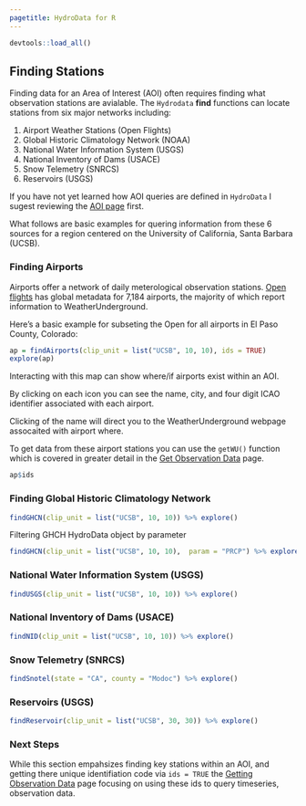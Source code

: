 ```yaml
---
pagetitle: HydroData for R
---
```


```r
devtools::load_all()
```

## Finding Stations 

Finding data for an Area of Interest (AOI) often requires finding what observation stations are avialable. The `Hydrodata` **find** functions can locate stations from six major networks including:

1.  Airport Weather Stations (Open Flights)
2.  Global Historic Climatology Network (NOAA)
3.  National Water Information System (USGS)
4.  National Inventory of Dams (USACE)
5.  Snow Telemetry (SNRCS)
6.  Reservoirs (USGS)

If you have not yet learned how AOI queries are defined in `HydroData` I sugest reviewing the [AOI page](aoi.html) first. 

What follows are basic examples for quering information from these 6 sources for a region centered on the University of California, Santa Barbara (UCSB).

### Finding Airports

Airports offer a network of daily meterological observation stations. [Open flights](   ) has global metadata for 7,184 airports, the majority of which report information to WeatherUnderground. 

Here's a basic example for subseting the Open for all airports in El Paso County, Colorado:

```r
ap = findAirports(clip_unit = list("UCSB", 10, 10), ids = TRUE)
explore(ap)

```
Interacting with this map can show where/if airports exist within an AOI. 

By clicking on each icon you can see the name, city, and four digit ICAO identifier associated with each airport. 

Clicking of the name will direct you to the WeatherUnderground webpage assocaited with airport where.

To get data from these airport stations you can use the `getWU()` function which is covered in greater detail in the [Get Observation Data](get_tab.html) page. 

```r
ap$ids
```


### Finding Global Historic Climatology Network

```r
findGHCN(clip_unit = list("UCSB", 10, 10)) %>% explore()
```

Filtering GHCH HydroData object by parameter

```r
findGHCN(clip_unit = list("UCSB", 10, 10),  param = "PRCP") %>% explore()
```

### National Water Information System (USGS)

```r
findUSGS(clip_unit = list("UCSB", 10, 10)) %>% explore()
```


### National Inventory of Dams (USACE)

```r
findNID(clip_unit = list("UCSB", 10, 10)) %>% explore()
```

### Snow Telemetry (SNRCS)

```r
findSnotel(state = "CA", county = "Modoc") %>% explore()
```

### Reservoirs (USGS)

```r
findReservoir(clip_unit = list("UCSB", 30, 30)) %>% explore()
```
### Next Steps

While this section empahsizes finding key stations within an AOI, and getting there unique identifiation code via `ids = TRUE` the [Getting Observation Data](get_tab.html) page focusing on using these ids to query timeseries, observation data. 


